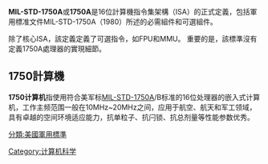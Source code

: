{{Unreferenced |time=2010-02-17T11:54:33+00:00 }}

'''MIL-STD-1750A'''或'''1750A'''是16位計算機指令集架構（ISA）的正式定義，包括軍用標准文件MIL-STD-1750A（1980）所述的必需組件和可選組件。

除了核心ISA，該定義定義了可選指令，如FPU和MMU。 重要的是，該標準沒有定義1750A處理器的實現細節。

==1750計算機==

'''1750计算机'''指使用符合美军标[[MIL-STD-1750A|MIL-STD-1750A]]/B标准的16位处理器的嵌入式计算机，工作主频范围一般在10MHz~20MHz之间，应用于航空、航天和军工领域，具有卓越的空间环境适应能力，抗单粒子、抗闩锁、抗总剂量等性能参数优秀。

[[Category:计算机科学|Category:计算机科学]]
[[分類:美國軍用標準|分類:美國軍用標準]]